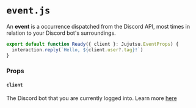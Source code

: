 # `event.js`

An **event** is a occurrence dispatched from the Discord API, most times in relation to your Discord bot's surroundings.

```typescript app/hello/command.ts
export default function Ready({ client }: Jujutsu.EventProps) {
  interaction.reply(`Hello, ${client.user?.tag}!`)
}
```

### Props

#### `client`

The Discord bot that you are currently logged into. Learn more [here](https://discord.js.org/docs/discord.js/main/class/Client)
